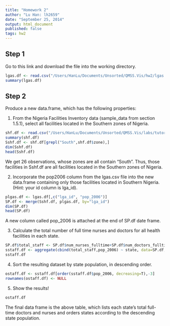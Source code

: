 ```yaml
---
title: "Homework 2"
author: "Lu Han: lh2659"
date: "September 25, 2014"
output: html_document
published: false
tags: hw2
---
```

## Step 1
Go to this link and download the file into the working directory.

```r
lgas.df <- read.csv("/Users/HanLu/Documents/Unsorted/QMSS.Vis/hw2/lgas.csv", header=T, stringsAsFactors=F)
summary(lgas.df)
```

## Step 2
Produce a new data.frame, which has the following properties:

1. From the Nigeria Facilities Inventory data (sample_data from section 1.5.1), select all facilities located in the Southern zones of Nigeria.
```r
shf.df <- read.csv("/Users/HanLu/Documents/Unsorted/QMSS.Vis/labs/tutorial/sample_health_facilities.csv", header=T, stringsAsFactors=F)
summary(shf.df)
Sshf.df <- shf.df[grepl("South",shf.df$zone),]
dim(Sshf.df)
head(Sshf.df)
```
We get 26 observations, whose zones are all contain "South". Thus, those facilities in Sshf.df are all facilities located in the Southern zones of Nigeria.

2. Incorporate the pop2006 column from the lgas.csv file into the new data.frame containing only those facilities located in Southern Nigeria. (Hint: your id column is lga_id).
```r
plgas.df <- lgas.df[,c("lga_id", "pop_2006")]
SP.df <- merge(Sshf.df, plgas.df, by="lga_id")
dim(SP.df)
head(SP.df)
```
A new column called pop_2006 is attached at the end of SP.df date frame.

3. Calculate the total number of full time nurses and doctors for all health facilities in each state.
```r
SP.df$total_staff <- SP.df$num_nurses_fulltime+SP.df$num_doctors_fulltime
sstaff.df <- aggregate(cbind(total_staff,pop_2006) ~ state, data=SP.df, sum)
sstaff.df
```

4. Sort the resulting dataset by state population, in descending order.
```r
ostaff.df <- sstaff.df[order(sstaff.df$pop_2006, decreasing=T),-3]
rownames(ostaff.df) <- NULL
```

5. Show the results!
```r
ostaff.df
```
The final data frame is the above table, which lists each state's total full-time doctors and nurses and orders states according to the descending state population.